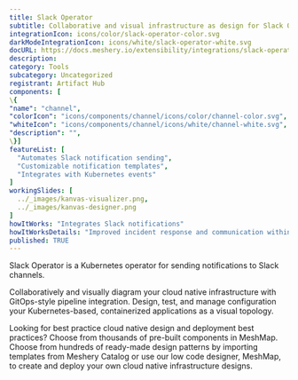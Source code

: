 ```yaml
---
title: Slack Operator
subtitle: Collaborative and visual infrastructure as design for Slack Operator
integrationIcon: icons/color/slack-operator-color.svg
darkModeIntegrationIcon: icons/white/slack-operator-white.svg
docURL: https://docs.meshery.io/extensibility/integrations/slack-operator
description: 
category: Tools
subcategory: Uncategorized
registrant: Artifact Hub
components: [
\{
"name": "channel",
"colorIcon": "icons/components/channel/icons/color/channel-color.svg",
"whiteIcon": "icons/components/channel/icons/white/channel-white.svg",
"description": "",
\}]
featureList: [
  "Automates Slack notification sending",
  "Customizable notification templates",
  "Integrates with Kubernetes events"
]
workingSlides: [
  ../_images/kanvas-visualizer.png,
  ../_images/kanvas-designer.png
]
howItWorks: "Integrates Slack notifications"
howItWorksDetails: "Improved incident response and communication within Kubernetes"
published: TRUE
---
```

<p>
Slack Operator is a Kubernetes operator for sending notifications to Slack channels.
</p>
<p>
    Collaboratively and visually diagram your cloud native infrastructure with GitOps-style pipeline integration. Design, test, and manage configuration your Kubernetes-based, containerized applications as a visual topology.
</p>
<p>
    Looking for best practice cloud native design and deployment best practices? Choose from thousands of pre-built components in MeshMap. Choose from hundreds of ready-made design patterns by importing templates from Meshery Catalog or use our low code designer, MeshMap, to create and deploy your own cloud native infrastructure designs.
</p>
